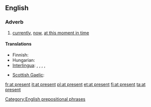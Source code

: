 ==English==

===Adverb===
{{en-adv|pos=[[at]] [[present]]|-}}

# [[currently]], [[now]], [[at this moment in time]]

====Translations====
{{trans-top|currently}}
* Finnish: {{t|fi|parhaillaan}}
* Hungarian: {{t+|hu|jelenleg}}
* [[Interlingua]]: {{t|ia|al presente|xs=Interlingua}},  {{t|ia|currentemente|xs=Interlingua}},  {{t-|ia|ora|xs=Interlingua}},  {{t|ia|in iste momento|xs=Interlingua}},  {{t-|ia|nunc|xs=Interlingua}}
{{trans-mid}}
* [[Scottish Gaelic]]: {{t|gd|an latha an-diugh}}
{{trans-bottom}}

[[Category:English prepositional phrases]]

[[fr:at present]]
[[it:at present]]
[[pl:at present]]
[[et:at present]]
[[fi:at present]]
[[ta:at present]]